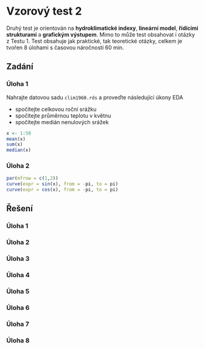 # Vzorový test 2

Druhý test je orientován na **hydroklimatické indexy**, **lineární model**, **řídícími strukturami** a **grafickým výstupem**. Mimo to může test obsahovat i otázky z Testu 1. Test obsahuje jak praktické, tak teoretické otázky, celkem je tvořen 8 úlohami s časovou náročností 60 min.

## Zadání

### Úloha 1

Nahrajte datovou sadu `clim1960.rds` a proveďte následující úkony EDA

-   spočítejte celkovou roční srážku
-   spočítejte průměrnou teplotu v květnu
-   spočítejte medián nenulových srážek

```r
x <- 1:50
mean(x)
sum(x)
median(x)

```

### Úloha 2

```r
par(mfrow = c(1,2))
curve(expr = sin(x), from = -pi, to = pi)
curve(expr = cos(x), from = -pi, to = pi)
```

## Řešení

### Úloha 1

### Úloha 2

### Úloha 3

### Úloha 4

### Úloha 5

### Úloha 6

### Úloha 7

### Úloha 8
